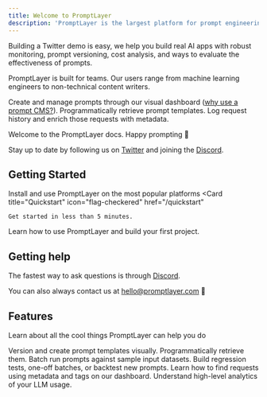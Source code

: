 ```yaml
---
title: Welcome to PromptLayer
description: 'PromptLayer is the largest platform for prompt engineering'
---
```


Building a Twitter demo is easy, we help you build real AI apps with robust monitoring, prompt versioning, cost analysis, and ways to evaluate the effectiveness of prompts.

PromptLayer is built for teams. Our users range from machine learning engineers to non-technical content writers.

Create and manage prompts through our visual dashboard ([why use a prompt CMS?](/why-promptlayer/prompt-cms)). Programmatically retrieve prompt templates. Log request history and enrich those requests with metadata. 

Welcome to the PromptLayer docs. Happy prompting 🍰

Stay up to date by following us on [Twitter](https://twitter.com/promptlayer) and joining the [Discord](https://discord.gg/DBAhQbW39S).

## Getting Started
Install and use PromptLayer on the most popular platforms
<CardGroup cols={2}>
  <Card
    title="Quickstart"
    icon="flag-checkered"
    href="/quickstart"
  >
    Get started in less than 5 minutes.
  </Card>
  <Card
    title="Tutorial"
    icon="rocket"
    href="/getting_started"
  >
    Learn how to use PromptLayer and build your first project.
  </Card>
</CardGroup>

## Getting help

The fastest way to ask questions is through [Discord](https://discord.gg/DBAhQbW39S).

You can also always contact us at hello@promptlayer.com 👋

## Features

Learn about all the cool things PromptLayer can help you do

<CardGroup cols={2}>
  <Card
    title="Prompt Registry"
    icon="notebook"
    href="/features/prompt-registry/overview"
  >
    Version and create prompt templates visually. Programmatically retrieve them.
  </Card>
    <Card
    title="Evaluate Prompts"
    icon="ranking-star"
    href="/features/evaluations/overview"
  >
    Batch run prompts against sample input datasets. Build regression tests, one-off batches, or backtest new prompts.
  </Card>
  <Card
    title="Advanced Search"
    icon="magnifying-glass"
    href="/why-promptlayer/advanced-search"
  >
    Learn how to find requests using metadata and tags on our dashboard.
  </Card>
  <Card
    title="Analytics"
    icon="chart-pie-simple"
    href="/why-promptlayer/analytics"
  >
    Understand high-level analytics of your LLM usage.
  </Card>
</CardGroup>
